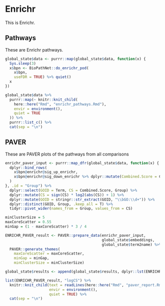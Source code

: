 # Enrichr

This is Enrichr.

## Pathways

These are Enrichr pathways.

```r
global_state$data <- purrr::map(global_state$data, function(x) {
  Sys.sleep(3)
  x$bpn <- BioPathNet::do_enrichr_pod(
    x$bpn,
    useFDR = TRUE) %>% quiet()
  x
})

global_state$data %>%
  purrr::map(~ knitr::knit_child(
    here::here("Rmd", "enrichr_pathways.Rmd"),
    envir = environment(),
    quiet = TRUE
  )) %>%
  purrr::list_c() %>%
  cat(sep = "\n")
```

## PAVER

These are PAVER plots of the pathways from all comparisons

```r
enrichr_paver_input <- purrr::map_dfr(global_state$data, function(x) {
  dplyr::bind_rows(
    x$bpn@enrichr@sig_up_enrichr,
    x$bpn@enrichr@sig_down_enrichr %>% dplyr::mutate(Combined.Score = Combined.Score * -1)
  )
}, .id = "Group") %>%
  dplyr::select(GOID = Term, CS = Combined.Score, Group) %>%
  dplyr::mutate(CS = sign(CS) * log2(abs(CS)) + 1) %>%
  dplyr::mutate(GOID = stringr::str_extract(GOID, "\\bGO:\\d+")) %>%
  dplyr::distinct(GOID, Group, .keep_all = T) %>%
  tidyr::pivot_wider(names_from = Group, values_from = CS)

minClusterSize = 5
maxCoreScatter = 0.55
minGap = (1 - maxCoreScatter) * 3 / 4

ENRICHR_PAVER_result <- PAVER::prepare_data(enrichr_paver_input,
                                            global_state$embeddings,
                                            global_state$term2name) %>%
  PAVER::generate_themes(
    maxCoreScatter = maxCoreScatter,
    minGap = minGap,
    minClusterSize = minClusterSize)

global_state$results <- append(global_state$results, dplyr::lst(ENRICHR_PAVER_result))

list(ENRICHR_PAVER_result, "logCS") %>%
  knitr::knit_child(text = readLines(here::here("Rmd", "paver_report.Rmd")),
                    envir = environment(),
                    quiet = TRUE) %>%
  cat(sep = "\n")
```
